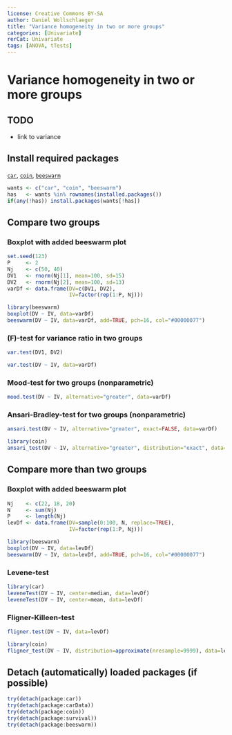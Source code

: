 ---
license: Creative Commons BY-SA
author: Daniel Wollschlaeger
title: "Variance homogeneity in two or more groups"
categories: [Univariate]
rerCat: Univariate
tags: [ANOVA, tTests]
---

Variance homogeneity in two or more groups
=========================

TODO
-------------------------

 - link to variance

Install required packages
-------------------------

[`car`](https://cran.r-project.org/package=car), [`coin`](https://cran.r-project.org/package=coin), [`beeswarm`](https://cran.r-project.org/package=beeswarm)

```{r}
wants <- c("car", "coin", "beeswarm")
has   <- wants %in% rownames(installed.packages())
if(any(!has)) install.packages(wants[!has])
```

Compare two groups
-------------------------

### Boxplot with added beeswarm plot

```{r}
set.seed(123)
P     <- 2
Nj    <- c(50, 40)
DV1   <- rnorm(Nj[1], mean=100, sd=15)
DV2   <- rnorm(Nj[2], mean=100, sd=13)
varDf <- data.frame(DV=c(DV1, DV2),
                    IV=factor(rep(1:P, Nj)))
```

```{r rerVarHom01}
library(beeswarm)
boxplot(DV ~ IV, data=varDf)
beeswarm(DV ~ IV, data=varDf, add=TRUE, pch=16, col="#00000077")
```

### \(F\)-test for variance ratio in two groups

```{r results='hide'}
var.test(DV1, DV2)
```

```{r}
var.test(DV ~ IV, data=varDf)
```

### Mood-test for two groups (nonparametric)

```{r}
mood.test(DV ~ IV, alternative="greater", data=varDf)
```

### Ansari-Bradley-test for two groups (nonparametric)

```{r}
ansari.test(DV ~ IV, alternative="greater", exact=FALSE, data=varDf)
```

```{r}
library(coin)
ansari_test(DV ~ IV, alternative="greater", distribution="exact", data=varDf)
```

Compare more than two groups
-------------------------

### Boxplot with added beeswarm plot

```{r}
Nj    <- c(22, 18, 20)
N     <- sum(Nj)
P     <- length(Nj)
levDf <- data.frame(DV=sample(0:100, N, replace=TRUE),
                    IV=factor(rep(1:P, Nj)))
```

```{r rerVarHom02}
library(beeswarm)
boxplot(DV ~ IV, data=levDf)
beeswarm(DV ~ IV, data=levDf, add=TRUE, pch=16, col="#00000077")
```

### Levene-test

```{r}
library(car)
leveneTest(DV ~ IV, center=median, data=levDf)
leveneTest(DV ~ IV, center=mean, data=levDf)
```

### Fligner-Killeen-test

```{r}
fligner.test(DV ~ IV, data=levDf)
```

```{r}
library(coin)
fligner_test(DV ~ IV, distribution=approximate(nresample=9999), data=levDf)
```

Detach (automatically) loaded packages (if possible)
-------------------------

```{r}
try(detach(package:car))
try(detach(package:carData))
try(detach(package:coin))
try(detach(package:survival))
try(detach(package:beeswarm))
```
